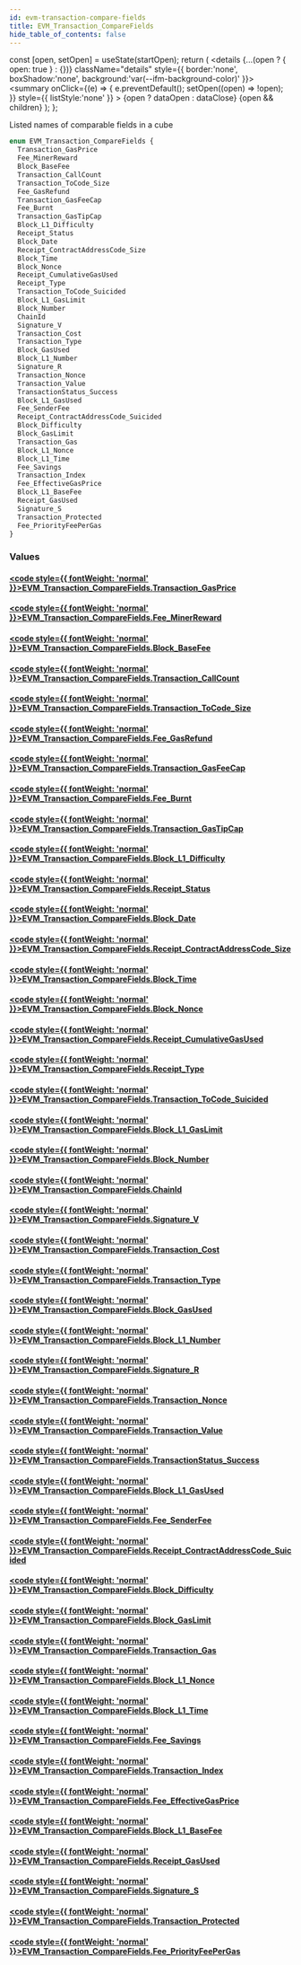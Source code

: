 ```yaml
---
id: evm-transaction-compare-fields
title: EVM_Transaction_CompareFields
hide_table_of_contents: false
---
```







  const [open, setOpen] = useState(startOpen);
  return (
    <details {...(open ? { open: true } : {})} className="details" style={{ border:'none', boxShadow:'none', background:'var(--ifm-background-color)' }}>
      <summary
        onClick={(e) => {
          e.preventDefault();
          setOpen((open) => !open);
        }}
        style={{ listStyle:'none' }}
      >
      {open ? dataOpen : dataClose}
      </summary>
      {open && children}
    </details>
  );
};










Listed names of comparable fields in a cube


```graphql
enum EVM_Transaction_CompareFields {
  Transaction_GasPrice
  Fee_MinerReward
  Block_BaseFee
  Transaction_CallCount
  Transaction_ToCode_Size
  Fee_GasRefund
  Transaction_GasFeeCap
  Fee_Burnt
  Transaction_GasTipCap
  Block_L1_Difficulty
  Receipt_Status
  Block_Date
  Receipt_ContractAddressCode_Size
  Block_Time
  Block_Nonce
  Receipt_CumulativeGasUsed
  Receipt_Type
  Transaction_ToCode_Suicided
  Block_L1_GasLimit
  Block_Number
  ChainId
  Signature_V
  Transaction_Cost
  Transaction_Type
  Block_GasUsed
  Block_L1_Number
  Signature_R
  Transaction_Nonce
  Transaction_Value
  TransactionStatus_Success
  Block_L1_GasUsed
  Fee_SenderFee
  Receipt_ContractAddressCode_Suicided
  Block_Difficulty
  Block_GasLimit
  Transaction_Gas
  Block_L1_Nonce
  Block_L1_Time
  Fee_Savings
  Transaction_Index
  Fee_EffectiveGasPrice
  Block_L1_BaseFee
  Receipt_GasUsed
  Signature_S
  Transaction_Protected
  Fee_PriorityFeePerGas
}
```




### Values

#### [<code style={{ fontWeight: 'normal' }}>EVM_Transaction_CompareFields.<b>Transaction_GasPrice</b></code>](#)  
> 
> 
> 
> 

#### [<code style={{ fontWeight: 'normal' }}>EVM_Transaction_CompareFields.<b>Fee_MinerReward</b></code>](#)  
> 
> 
> 
> 

#### [<code style={{ fontWeight: 'normal' }}>EVM_Transaction_CompareFields.<b>Block_BaseFee</b></code>](#)  
> 
> 
> 
> 

#### [<code style={{ fontWeight: 'normal' }}>EVM_Transaction_CompareFields.<b>Transaction_CallCount</b></code>](#)  
> 
> 
> 
> 

#### [<code style={{ fontWeight: 'normal' }}>EVM_Transaction_CompareFields.<b>Transaction_ToCode_Size</b></code>](#)  
> 
> 
> 
> 

#### [<code style={{ fontWeight: 'normal' }}>EVM_Transaction_CompareFields.<b>Fee_GasRefund</b></code>](#)  
> 
> 
> 
> 

#### [<code style={{ fontWeight: 'normal' }}>EVM_Transaction_CompareFields.<b>Transaction_GasFeeCap</b></code>](#)  
> 
> 
> 
> 

#### [<code style={{ fontWeight: 'normal' }}>EVM_Transaction_CompareFields.<b>Fee_Burnt</b></code>](#)  
> 
> 
> 
> 

#### [<code style={{ fontWeight: 'normal' }}>EVM_Transaction_CompareFields.<b>Transaction_GasTipCap</b></code>](#)  
> 
> 
> 
> 

#### [<code style={{ fontWeight: 'normal' }}>EVM_Transaction_CompareFields.<b>Block_L1_Difficulty</b></code>](#)  
> 
> 
> 
> 

#### [<code style={{ fontWeight: 'normal' }}>EVM_Transaction_CompareFields.<b>Receipt_Status</b></code>](#)  
> 
> 
> 
> 

#### [<code style={{ fontWeight: 'normal' }}>EVM_Transaction_CompareFields.<b>Block_Date</b></code>](#)  
> 
> 
> 
> 

#### [<code style={{ fontWeight: 'normal' }}>EVM_Transaction_CompareFields.<b>Receipt_ContractAddressCode_Size</b></code>](#)  
> 
> 
> 
> 

#### [<code style={{ fontWeight: 'normal' }}>EVM_Transaction_CompareFields.<b>Block_Time</b></code>](#)  
> 
> 
> 
> 

#### [<code style={{ fontWeight: 'normal' }}>EVM_Transaction_CompareFields.<b>Block_Nonce</b></code>](#)  
> 
> 
> 
> 

#### [<code style={{ fontWeight: 'normal' }}>EVM_Transaction_CompareFields.<b>Receipt_CumulativeGasUsed</b></code>](#)  
> 
> 
> 
> 

#### [<code style={{ fontWeight: 'normal' }}>EVM_Transaction_CompareFields.<b>Receipt_Type</b></code>](#)  
> 
> 
> 
> 

#### [<code style={{ fontWeight: 'normal' }}>EVM_Transaction_CompareFields.<b>Transaction_ToCode_Suicided</b></code>](#)  
> 
> 
> 
> 

#### [<code style={{ fontWeight: 'normal' }}>EVM_Transaction_CompareFields.<b>Block_L1_GasLimit</b></code>](#)  
> 
> 
> 
> 

#### [<code style={{ fontWeight: 'normal' }}>EVM_Transaction_CompareFields.<b>Block_Number</b></code>](#)  
> 
> 
> 
> 

#### [<code style={{ fontWeight: 'normal' }}>EVM_Transaction_CompareFields.<b>ChainId</b></code>](#)  
> 
> 
> 
> 

#### [<code style={{ fontWeight: 'normal' }}>EVM_Transaction_CompareFields.<b>Signature_V</b></code>](#)  
> 
> 
> 
> 

#### [<code style={{ fontWeight: 'normal' }}>EVM_Transaction_CompareFields.<b>Transaction_Cost</b></code>](#)  
> 
> 
> 
> 

#### [<code style={{ fontWeight: 'normal' }}>EVM_Transaction_CompareFields.<b>Transaction_Type</b></code>](#)  
> 
> 
> 
> 

#### [<code style={{ fontWeight: 'normal' }}>EVM_Transaction_CompareFields.<b>Block_GasUsed</b></code>](#)  
> 
> 
> 
> 

#### [<code style={{ fontWeight: 'normal' }}>EVM_Transaction_CompareFields.<b>Block_L1_Number</b></code>](#)  
> 
> 
> 
> 

#### [<code style={{ fontWeight: 'normal' }}>EVM_Transaction_CompareFields.<b>Signature_R</b></code>](#)  
> 
> 
> 
> 

#### [<code style={{ fontWeight: 'normal' }}>EVM_Transaction_CompareFields.<b>Transaction_Nonce</b></code>](#)  
> 
> 
> 
> 

#### [<code style={{ fontWeight: 'normal' }}>EVM_Transaction_CompareFields.<b>Transaction_Value</b></code>](#)  
> 
> 
> 
> 

#### [<code style={{ fontWeight: 'normal' }}>EVM_Transaction_CompareFields.<b>TransactionStatus_Success</b></code>](#)  
> 
> 
> 
> 

#### [<code style={{ fontWeight: 'normal' }}>EVM_Transaction_CompareFields.<b>Block_L1_GasUsed</b></code>](#)  
> 
> 
> 
> 

#### [<code style={{ fontWeight: 'normal' }}>EVM_Transaction_CompareFields.<b>Fee_SenderFee</b></code>](#)  
> 
> 
> 
> 

#### [<code style={{ fontWeight: 'normal' }}>EVM_Transaction_CompareFields.<b>Receipt_ContractAddressCode_Suicided</b></code>](#)  
> 
> 
> 
> 

#### [<code style={{ fontWeight: 'normal' }}>EVM_Transaction_CompareFields.<b>Block_Difficulty</b></code>](#)  
> 
> 
> 
> 

#### [<code style={{ fontWeight: 'normal' }}>EVM_Transaction_CompareFields.<b>Block_GasLimit</b></code>](#)  
> 
> 
> 
> 

#### [<code style={{ fontWeight: 'normal' }}>EVM_Transaction_CompareFields.<b>Transaction_Gas</b></code>](#)  
> 
> 
> 
> 

#### [<code style={{ fontWeight: 'normal' }}>EVM_Transaction_CompareFields.<b>Block_L1_Nonce</b></code>](#)  
> 
> 
> 
> 

#### [<code style={{ fontWeight: 'normal' }}>EVM_Transaction_CompareFields.<b>Block_L1_Time</b></code>](#)  
> 
> 
> 
> 

#### [<code style={{ fontWeight: 'normal' }}>EVM_Transaction_CompareFields.<b>Fee_Savings</b></code>](#)  
> 
> 
> 
> 

#### [<code style={{ fontWeight: 'normal' }}>EVM_Transaction_CompareFields.<b>Transaction_Index</b></code>](#)  
> 
> 
> 
> 

#### [<code style={{ fontWeight: 'normal' }}>EVM_Transaction_CompareFields.<b>Fee_EffectiveGasPrice</b></code>](#)  
> 
> 
> 
> 

#### [<code style={{ fontWeight: 'normal' }}>EVM_Transaction_CompareFields.<b>Block_L1_BaseFee</b></code>](#)  
> 
> 
> 
> 

#### [<code style={{ fontWeight: 'normal' }}>EVM_Transaction_CompareFields.<b>Receipt_GasUsed</b></code>](#)  
> 
> 
> 
> 

#### [<code style={{ fontWeight: 'normal' }}>EVM_Transaction_CompareFields.<b>Signature_S</b></code>](#)  
> 
> 
> 
> 

#### [<code style={{ fontWeight: 'normal' }}>EVM_Transaction_CompareFields.<b>Transaction_Protected</b></code>](#)  
> 
> 
> 
> 

#### [<code style={{ fontWeight: 'normal' }}>EVM_Transaction_CompareFields.<b>Fee_PriorityFeePerGas</b></code>](#)  
> 
> 
> 
> 



